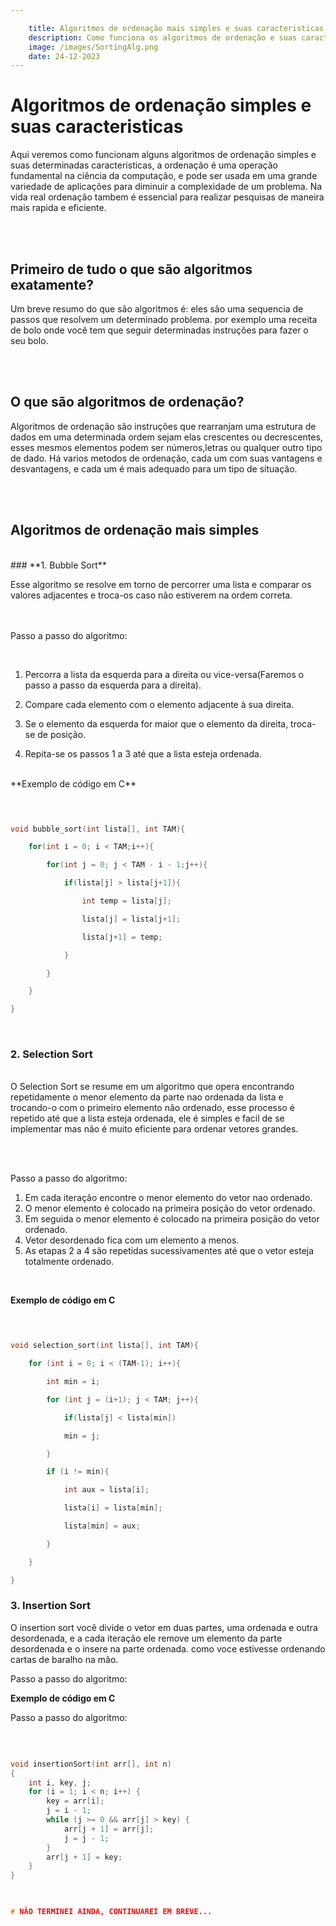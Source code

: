 ```yaml
---

    title: Algoritmos de ordenação mais simples e suas caracteristicas
    description: Como funciona os algoritmos de ordenação e suas caracteristicas
    image: /images/SortingAlg.png
    date: 24-12-2023
---
```


# Algoritmos de ordenação simples e suas caracteristicas

Aqui veremos como funcionam alguns algoritmos de ordenação simples e suas determinadas caracteristicas, 
a ordenação é uma operação fundamental na ciência da computação, e pode ser usada em uma grande variedade de aplicações para diminuir a complexidade de um problema.
Na vida real ordenação tambem é essencial para realizar pesquisas de maneira mais rapida e eficiente.

  
  
<br/><br/>
## **Primeiro de tudo o que são algoritmos exatamente?**
Um breve resumo do que são algoritmos é: eles são uma sequencia de passos que resolvem um determinado problema.
por exemplo uma receita de bolo onde você tem que seguir determinadas instruções para fazer o seu bolo.

  
<br/><br/>
## **O que são algoritmos de ordenação?**

Algoritmos de ordenação são instruções que rearranjam uma estrutura de dados em uma determinada ordem sejam elas crescentes ou decrescentes,
esses mesmos elementos podem ser números,letras ou qualquer outro tipo de dado.
Há varios metodos de ordenação, cada um com suas vantagens e desvantagens, e cada um é mais adequado para um tipo de situação.

<br/><br/>
## **Algoritmos de ordenação mais simples**

  
<br/>
### **1. Bubble Sort**

Esse algoritmo se resolve em torno de percorrer uma lista e comparar os valores adjacentes e troca-os caso não estiverem na ordem correta.

  
<br/><br/>
Passo a passo do algoritmo:

<br/>

1. Percorra a lista da esquerda para a direita ou vice-versa(Faremos o passo a passo da esquerda para a direita).

2. Compare cada elemento com o elemento adjacente à sua direita.

3. Se o elemento da esquerda for maior que o elemento da direita, troca-se de posição.

4. Repita-se os passos 1 a 3 até que a lista esteja ordenada.

  
<br/>
**Exemplo de código em C**

```c

  

void bubble_sort(int lista[], int TAM){

    for(int i = 0; i < TAM;i++){

        for(int j = 0; j < TAM - i - 1;j++){

            if(lista[j] > lista[j+1]){

                int temp = lista[j];

                lista[j] = lista[j+1];

                lista[j+1] = temp;

            }

        }

    }

}

```

<br/>  

### **2. Selection Sort**
<br/>
O Selection Sort se resume em um algoritmo que opera encontrando repetidamente o menor elemento da parte nao ordenada da lista
e trocando-o com o primeiro elemento não ordenado, esse processo é repetido até que a lista esteja ordenada,
ele é simples e facil de se implementar mas não é muito eficiente para ordenar vetores grandes.

<br/><br/>

Passo a passo do algoritmo:
<br/>
  

1. Em cada iteração encontre o menor elemento do vetor nao ordenado.
2. O menor elemento é colocado na primeira posição do vetor ordenado.
3. Em seguida o menor elemento é colocado na primeira posição do vetor ordenado.
4. Vetor desordenado fica com um elemento a menos.
5. As etapas 2 a 4 são repetidas sucessivamentes até que o vetor esteja totalmente ordenado.

<br/>

**Exemplo de código em C**

```c

  

void selection_sort(int lista[], int TAM){

    for (int i = 0; i < (TAM-1); i++){

        int min = i;

        for (int j = (i+1); j < TAM; j++){

            if(lista[j] < lista[min])

            min = j;

        }

        if (i != min){

            int aux = lista[i];

            lista[i] = lista[min];

            lista[min] = aux;

        }

    }

}

```

  

### **3. Insertion Sort**

O insertion sort você divide  o vetor em duas partes, uma ordenada e outra desordenada, e a cada iteração ele remove um elemento da parte desordenada e o insere na parte ordenada.
    como voce estivesse ordenando cartas de baralho na mão.

Passo a passo do algoritmo:

**Exemplo de código em C**
<br/>
  

Passo a passo do algoritmo:

<br/>

```c

void insertionSort(int arr[], int n)
{
    int i, key, j;
    for (i = 1; i < n; i++) {
        key = arr[i];
        j = i - 1;
        while (j >= 0 && arr[j] > key) {
            arr[j + 1] = arr[j];
            j = j - 1;
        }
        arr[j + 1] = key;
    }
}
 


# NÂO TERMINEI AINDA, CONTINUAREI EM BREVE...